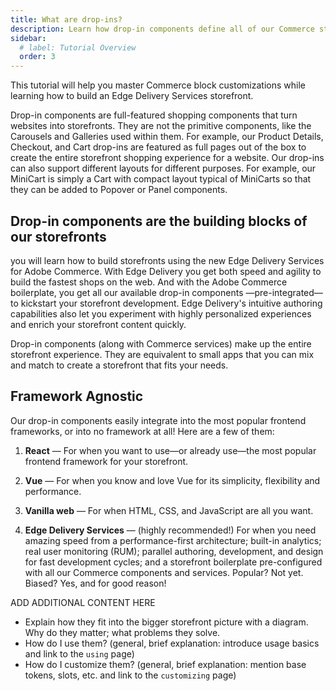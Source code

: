 ```yaml
---
title: What are drop-ins?
description: Learn how drop-in components define all of our Commerce storefronts.
sidebar:
  # label: Tutorial Overview
  order: 3
---
```



This tutorial will help you master Commerce block customizations while learning how to build an Edge Delivery Services storefront.

Drop-in components are full-featured shopping components that turn websites into storefronts. They are not the primitive components, like the Carousels and Galleries used within them. For example, our Product Details, Checkout, and Cart drop-ins are featured as full pages out of the box to create the entire storefront shopping experience for a website. Our drop-ins can also support different layouts for different purposes. For example, our MiniCart is simply a Cart with compact layout typical of MiniCarts so that they can be added to Popover or Panel components.

## Drop-in components are the building blocks of our storefronts

you will learn how to build storefronts using the new Edge Delivery Services for Adobe Commerce. With Edge Delivery you get both speed and agility to build the fastest shops on the web. And with the Adobe Commerce boilerplate, you get all our available drop-in components —pre-integrated— to kickstart your storefront development. Edge Delivery's intuitive authoring capabilities also let you experiment with highly personalized experiences and enrich your storefront content quickly.

Drop-in components (along with Commerce services) make up the entire storefront experience. They are equivalent to small apps that you can mix and match to create a storefront that fits your needs.

## Framework Agnostic

Our drop-in components easily integrate into the most popular frontend frameworks, or into no framework at all! Here are a few of them:

<Tasks>

1. **React** — For when you want to use—or already use—the most popular frontend framework for your storefront.

1. **Vue** — For when you know and love Vue for its simplicity, flexibility and performance.

1. **Vanilla web** — For when HTML, CSS, and JavaScript are all you want.

1. **Edge Delivery Services** — (highly recommended!) For when you need amazing speed from a performance-first architecture; built-in analytics; real user monitoring (RUM); parallel authoring, development, and design for fast development cycles; and a storefront boilerplate pre-configured with all our Commerce components and services. Popular? Not yet. Biased? Yes, and for good reason!

</Tasks>

ADD ADDITIONAL CONTENT HERE

- Explain how they fit into the bigger storefront picture with a diagram. Why do they matter; what problems they solve.
- How do I use them? (general, brief explanation: introduce usage basics and link to the `using` page)
- How do I customize them? (general, brief explanation: mention base tokens, slots, etc. and link to the `customizing` page)
